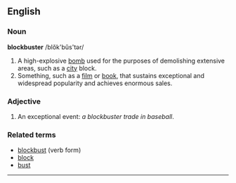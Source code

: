==English==
===Noun===

'''blockbuster''' /blŏk'bŭs'tər/

# A high-explosive [[bomb]] used for the purposes of demolishing extensive areas, such as a [[city]] block.
# Something, such as a [[film]] or [[book]], that sustains exceptional and widespread popularity and achieves enormous sales.

===Adjective===
# An exceptional event: ''a blockbuster trade in baseball''.

===Related terms===

* [[blockbust]] (verb form)
* [[block]]
* [[bust]]
----
{{wikipedia}}